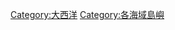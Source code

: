 {{Catnav|頁面分類|地理|水體|海洋|大西洋}}
{{Catnav|頁面分類|地理|地形|海洋|大西洋}}
{{Catnav|頁面分類|地理|地形|岛屿}}
{{Commonscat|Islands of the Atlantic Ocean}}

[[Category:大西洋|Category:大西洋]]
[[Category:各海域島嶼|Category:各海域島嶼]]